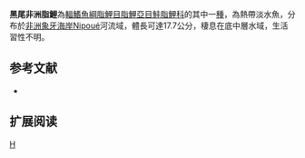 {{Speciesbox 
| genus = Brycinus
| species = nigricauda
| status = NT
| status_system = IUCN3.1
| authority =  [[Thys_van_den_Audenaerde|Thys van den Audenaerde]], 1974
| synonyms = *''Alestes nigricauda''<br /><small>Thys van den Audenaerde, 1974</small>
}}
'''黑尾非洲脂鯉'''為[[輻鰭魚綱|輻鰭魚綱]][[脂鯉目|脂鯉目]][[脂鯉亞目|脂鯉亞目]][[鮭脂鯉科|鮭脂鯉科]]的其中一[[種|種]]，為熱帶淡水魚，分布於[[非洲|非洲]][[象牙海岸|象牙海岸]]Nipoué河流域，體長可達17.7公分，棲息在底中層水域，生活習性不明。

==参考文献==
{{refbegin}}
*{{FishBase_species|genus=Brycinus|species=nigricauda |year=2014|month=1}}
{{refend}}

== 扩展阅读 ==
{{refbegin}}
{{wikispecies-inline|Brycinus nigricauda |黑尾非洲脂鯉}}
{{refend}}

{{Taxonbar|from=Q5503455}}

[[Category:非洲脂鯉屬|H]]


{{魚類小作品}}